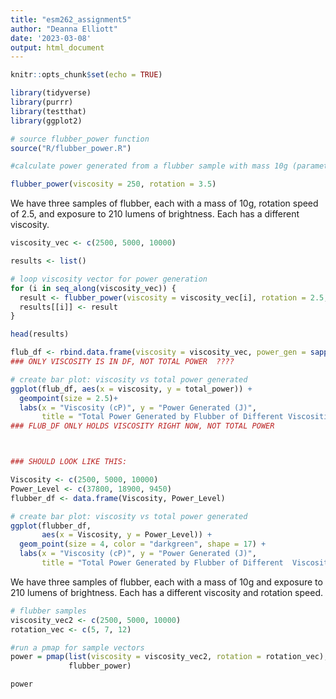 ```yaml
---
title: "esm262_assignment5"
author: "Deanna Elliott"
date: '2023-03-08'
output: html_document
---
```


```r
knitr::opts_chunk$set(echo = TRUE)

library(tidyverse)
library(purrr)
library(testthat)
library(ggplot2)
```

```r

# source flubber_power function
source("R/flubber_power.R")

#calculate power generated from a flubber sample with mass 10g (parameter), viscosity 250 cP (input), rotation speed 3.5 m/s (input), exposed to 210 lumens of brightness (parameter)

flubber_power(viscosity = 250, rotation = 3.5)

```

We have three samples of flubber, each with a mass of 10g, rotation speed of 2.5, and exposure to 210 lumens of brightness. Each has a different viscosity.

```r

viscosity_vec <- c(2500, 5000, 10000)

results <- list()

# loop viscosity vector for power generation
for (i in seq_along(viscosity_vec)) {
  result <- flubber_power(viscosity = viscosity_vec[i], rotation = 2.5, mass = 10, brightness = 210)
  results[[i]] <- result
}

head(results)

flub_df <- rbind.data.frame(viscosity = viscosity_vec, power_gen = sapply(results, "[[", "total_power"))
### ONLY VISCOSITY IS IN DF, NOT TOTAL POWER  ????
```

```r

# create bar plot: viscosity vs total power generated
ggplot(flub_df, aes(x = viscosity, y = total_power)) +
  geompoint(size = 2.5)+
  labs(x = "Viscosity (cP)", y = "Power Generated (J)",
       title = "Total Power Generated by Flubber of Different Viscosities")
### FLUB_DF ONLY HOLDS VISCOSITY RIGHT NOW, NOT TOTAL POWER



### SHOULD LOOK LIKE THIS:

Viscosity <- c(2500, 5000, 10000)
Power_Level <- c(37800, 18900, 9450)
flubber_df <- data.frame(Viscosity, Power_Level)

# create bar plot: viscosity vs total power generated
ggplot(flubber_df, 
       aes(x = Viscosity, y = Power_Level)) +
  geom_point(size = 4, color = "darkgreen", shape = 17) +
  labs(x = "Viscosity (cP)", y = "Power Generated (J)",
       title = "Total Power Generated by Flubber of Different  Viscosities")
```

We have three samples of flubber, each with a mass of 10g and exposure to 210 lumens of brightness. Each has a different viscosity and rotation speed.

```r

# flubber samples
viscosity_vec2 <- c(2500, 5000, 10000)
rotation_vec <- c(5, 7, 12)

#run a pmap for sample vectors
power = pmap(list(viscosity = viscosity_vec2, rotation = rotation_vec),
             flubber_power)

power

```


